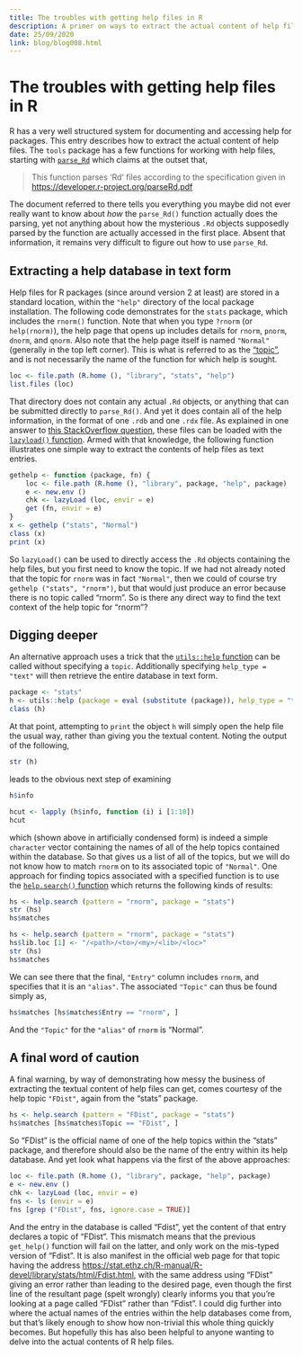 ```yaml
---
title: The troubles with getting help files in R
description: A primer on ways to extract the actual content of help files. Because one day people will hopefully start text-mining these things, and show us all sorts of things we never knew about the people who make R packages. When they do, this entry will hopefully help.
date: 25/09/2020
link: blog/blog008.html
---
```


# The troubles with getting help files in R

R has a very well structured system for documenting and accessing help for
packages. This entry describes how to extract the actual content of help files.
The `tools` package has a few functions for working with help files, starting
with
[`parse_Rd`](https://stat.ethz.ch/R-manual/R-patched/library/tools/html/parse_Rd.html)
which claims at the outset that,

> This function parses ‘Rd’ files according to the specification given in [https://developer.r-project.org/parseRd.pdf](https://developer.r-project.org/parseRd.pdf)

The document referred to there tells you everything you maybe did not ever
really want to know about *how* the `parse_Rd()` function actually does the
parsing, yet not anything about how the mysterious `.Rd` objects supposedly
parsed by the function are actually accessed in the first place. Absent that
information, it remains very difficult to figure out how to use `parse_Rd`.

## Extracting a help database in text form

Help files for R packages (since around version 2 at least) are stored in
a standard location, within the `"help"` directory of the local package
installation. The following code demonstrates for the `stats` package, which
includes the `rnorm()` function. Note that when you type `?rnorm` (or
`help(rnorm)`), the help page that opens up includes details for `rnorm`,
`pnorm`, `dnorm`, and `qnorm`. Also note that the help page itself is named
`"Normal"` (generally in the top left corner). This is what is referred to as
the
["topic"](https://cran.r-project.org/doc/manuals/R-exts.html#Documenting-functions),
and is not necessarily the name of the function for which help is sought.

```r
loc <- file.path (R.home (), "library", "stats", "help")
list.files (loc)
```

That directory does not contain any actual `.Rd` objects, or anything that can
be submitted directly to `parse_Rd()`. And yet it does contain all of the help
information, in the format of one `.rdb` and one `.rdx` file. As explained in
one answer to [this StackOverflow question](
https://stackoverflow.com/questions/46184224/how-to-open-rdb-file-using-r),
these files can be loaded with the [`lazyload()`
function](https://stat.ethz.ch/R-manual/R-devel/library/base/html/lazyload.html).
Armed with that knowledge, the following function illustrates one simple way to
extract the contents of help files as text entries.

```r
gethelp <- function (package, fn) {
    loc <- file.path (R.home (), "library", package, "help", package)
    e <- new.env ()
    chk <- lazyLoad (loc, envir = e)
    get (fn, envir = e)
}
x <- gethelp ("stats", "Normal")
class (x)
print (x)
```

So `lazyLoad()` can be used to directly access the `.Rd` objects containing the
help files, but you first need to know the topic. If we had not already noted
that the topic for `rnorm` was in fact `"Normal"`, then we could of course try
`gethelp ("stats", "rnorm")`, but that would just produce an error because
there is no topic called "rnorm". So is there any direct way to find the text
context of the help topic for "rnorm"?


## Digging deeper

An alternative approach uses a trick that the [`utils::help`
function](https://stat.ethz.ch/R-manual/R-devel/library/utils/html/help.html)
can be called without specifying a `topic`. Additionally specifying `help_type
= "text"` will then retrieve the entire database in text form.

```r
package <- "stats"
h <- utils::help (package = eval (substitute (package)), help_type = "text")
class (h)
```
At that point, attempting to `print` the object `h` will simply open the help
file the usual way, rather than giving you the textual content. Noting the
output of the following,
```r
str (h)
```
leads to the obvious next step of examining
```r
h$info
```
```r
hcut <- lapply (h$info, function (i) i [1:10])
hcut
```
which (shown above in artificially condensed form) is indeed a simple
`character` vector containing the names of all of the help topics contained
within the database. So that gives us a list of all of the topics, but we will
do not know how to match `rnorm` on to its associated topic of `"Normal"`. One
approach for finding topics associated with a specified function is to use the
[`help.search()`
function](https://stat.ethz.ch/R-manual/R-devel/library/utils/html/help.search.html)
which returns the following kinds of results:

```r
hs <- help.search (pattern = "rnorm", package = "stats")
str (hs)
hs$matches
```
```r
hs <- help.search (pattern = "rnorm", package = "stats")
hs$lib.loc [1] <- "/<path>/<to>/<my>/<lib>/<loc>"
str (hs)
hs$matches
```

We can see there that the final, `"Entry"` column includes `rnorm`, and
specifies that it is an `"alias"`. The associated `"Topic"` can thus be found
simply as,

```r
hs$matches [hs$matches$Entry == "rnorm", ]
```

And the `"Topic"` for the `"alias"` of `rnorm` is "Normal".


## A final word of caution

A final warning, by way of demonstrating how messy the business of extracting
the textual content of help files can get, comes courtesy of the help topic
`"FDist"`, again from the "stats" package.

```r
hs <- help.search (pattern = "FDist", package = "stats")
hs$matches [hs$matches$Topic == "FDist", ]
```

So "FDist" is the official name of one of the help topics within the "stats"
package, and therefore should also be the name of the entry within its help
database. And yet look what happens via the first of the above approaches:

```r
loc <- file.path (R.home (), "library", package, "help", package)
e <- new.env ()
chk <- lazyLoad (loc, envir = e)
fns <- ls (envir = e)
fns [grep ("FDist", fns, ignore.case = TRUE)]
```
And the entry in the database is called "Fdist", yet the content of that entry
declares a topic of "FDist". This mismatch means that the previous `get_help()`
function will fail on the latter, and only work on the mis-typed version of
"Fdist". It is also manifest in the official web page for that topic having the
address
[https://stat.ethz.ch/R-manual/R-devel/library/stats/html/Fdist.html](https://stat.ethz.ch/R-manual/R-devel/library/stats/html/Fdist.html),
with the same address using "FDist" giving an error rather than leading to the
desired page, even though the first line of the resultant page (spelt wrongly)
clearly informs you that you're looking at a page called "FDist" rather than
"Fdist". I could dig further into where the actual names of the entries within
the help databases come from, but that's likely enough to show how non-trivial
this whole thing quickly becomes. But hopefully this has also been helpful to
anyone wanting to delve into the actual contents of R help files.


